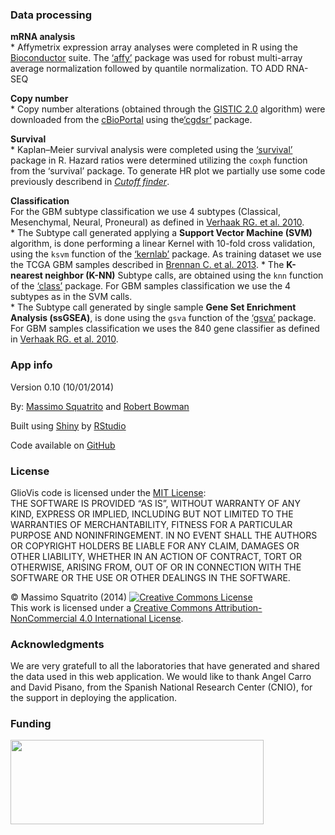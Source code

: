 ### Data processing  
**mRNA analysis**       
* Affymetrix expression array analyses were completed in R using the [Bioconductor](http://bioconductor.org) suite. The [‘affy’](http://www.bioconductor.org/packages/release/bioc/manuals/affy/man/affy.pdf) package was used for robust multi-array average normalization followed by quantile normalization.   TO ADD RNA-SEQ   

**Copy number**     
* Copy number alterations (obtained through the [GISTIC 2.0](http://www.broadinstitute.org/cgi-bin/cancer/publications/pub_paper.cgi?mode=view&paper_id=216&p=t) algorithm) were downloaded from the [cBioPortal](http://www.cbioportal.org/public-portal/index.do) using the[‘cgdsr’](http://cran.r-project.org/web/packages/cgdsr/cgdsr.pdf) package.   

**Survival**         
* Kaplan–Meier survival analysis were completed using the [‘survival’](http://cran.r-project.org/web/packages/survival/survival.pdf) package in R. Hazard ratios were determined utilizing the `coxph` function from the ‘survival’ package. To generate HR plot we partially use some code previously describend in [*Cutoff finder*](http://molpath.charite.de/cutoff/index.jsp).    

**Classification**   
For the GBM subtype classification we use 4 subtypes (Classical, Mesenchymal, Neural, Proneural) as defined in [Verhaak RG. et al. 2010](http://www.ncbi.nlm.nih.gov/pubmed/20129251).   
* The Subtype call generated applying a **Support Vector Machine (SVM)** algorithm, is done performing a linear Kernel with 10-fold cross validation, using the `ksvm` function of the [‘kernlab’](http://cran.r-project.org/web/packages/kernlab/kernlab.pdf) package. As training dataset we use the TCGA GBM samples described in [Brennan C. et al. 2013](http://www.ncbi.nlm.nih.gov/pubmed/24120142).
* The **K-nearest neighbor (K-NN)** Subtype calls, are obtained using the `knn` function of the [‘class’](http://cran.r-project.org/web/packages/class/class.pdf) package. For GBM samples classification we use the 4 subtypes as in the SVM calls.  
* The Subtype call generated  by single sample **Gene Set Enrichment Analysis (ssGSEA)**, is done using the `gsva` function of the [‘gsva’](http://www.bioconductor.org/packages/2.12/bioc/html/GSVA.html) package. For GBM samples classification we uses the 840 gene classifier as defined in [Verhaak RG. et al. 2010](http://www.ncbi.nlm.nih.gov/pubmed/20129251).

### App info

Version 0.10 (10/01/2014)

By: [Massimo Squatrito](http://www.cnio.es/ing/grupos/plantillas/presentacion.asp?grupo=50008938) and [Robert Bowman](http://www.mskcc.org/research/lab/johanna-joyce/member/robert-bowman)

Built using [Shiny](http://www.rstudio.com/shiny) by [RStudio](http://www.rstudio.com)

Code available on [GitHub](https://#github.com/msquatrito/shiny_GlioVis)

### License

GlioVis code is licensed under the [MIT License](http://opensource.org/licenses/mit-license.html):   
THE SOFTWARE IS PROVIDED "AS IS", WITHOUT WARRANTY OF ANY KIND, EXPRESS OR
IMPLIED, INCLUDING BUT NOT LIMITED TO THE WARRANTIES OF MERCHANTABILITY,
FITNESS FOR A PARTICULAR PURPOSE AND NONINFRINGEMENT. IN NO EVENT SHALL THE
AUTHORS OR COPYRIGHT HOLDERS BE LIABLE FOR ANY CLAIM, DAMAGES OR OTHER
LIABILITY, WHETHER IN AN ACTION OF CONTRACT, TORT OR OTHERWISE, ARISING FROM,
OUT OF OR IN CONNECTION WITH THE SOFTWARE OR THE USE OR OTHER DEALINGS IN
THE SOFTWARE.   

&copy; Massimo Squatrito (2014) <a rel="license" href="http://www.creativecommons.org/licenses/by-nc/4.0/"><img alt="Creative Commons License" style="border-width:0" src="cc.png" /></a><br />This work is licensed under a <a rel="license" href="http://www.creativecommons.org/licenses/by-nc/4.0/">Creative Commons Attribution-NonCommercial 4.0 International License</a>. 


### Acknowledgments  
We are very gratefull to all the laboratories that have generated and shared the data used in this web application. We would like to thank Angel Carro and David Pisano, from the Spanish National Research Center (CNIO), for the support in deploying the application.

  
### Funding

<a href ="http://www.seveballesteros.com"><img src="seve.jpg" height = "135"  width = "405"></a>

